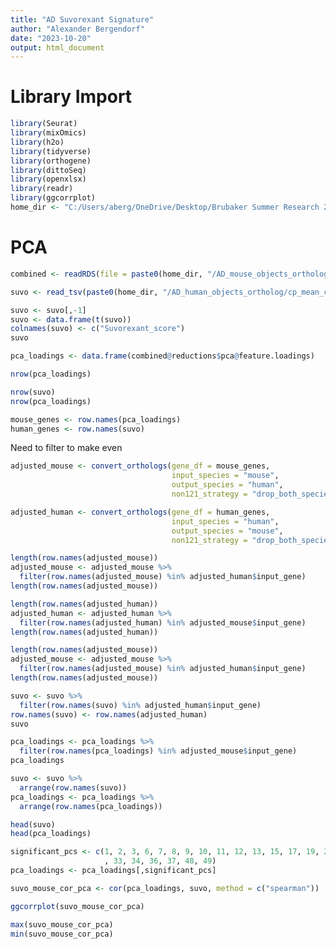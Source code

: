 ---
title: "AD Suvorexant Signature"
author: "Alexander Bergendorf"
date: "2023-10-20"
output: html_document
---

# Library Import
```{r}
library(Seurat)
library(mixOmics)
library(h2o)
library(tidyverse)
library(orthogene)
library(dittoSeq)
library(openxlsx)
library(readr)
library(ggcorrplot)
home_dir <- "C:/Users/aberg/OneDrive/Desktop/Brubaker Summer Research 2023"
```

# PCA
```{r}
combined <- readRDS(file = paste0(home_dir, "/AD_mouse_objects_ortholog/mouse_pca_loadings.RData"))
```

```{r}
suvo <- read_tsv(paste0(home_dir, "/AD_human_objects_ortholog/cp_mean_coeff_suvo.tsv"))
```


```{r}
suvo <- suvo[,-1]
suvo <- data.frame(t(suvo))
colnames(suvo) <- c("Suvorexant_score")
suvo
```

```{r}
pca_loadings <- data.frame(combined@reductions$pca@feature.loadings)
```


```{r}
nrow(pca_loadings)
```


```{r}
nrow(suvo)
nrow(pca_loadings)
```

```{r}
mouse_genes <- row.names(pca_loadings)
human_genes <- row.names(suvo)
```


Need to filter to make even
```{r}
adjusted_mouse <- convert_orthologs(gene_df = mouse_genes,
                                    input_species = "mouse",
                                    output_species = "human",
                                    non121_strategy = "drop_both_species")
```

```{r}
adjusted_human <- convert_orthologs(gene_df = human_genes,
                                    input_species = "human",
                                    output_species = "mouse",
                                    non121_strategy = "drop_both_species")
```

```{r}
length(row.names(adjusted_mouse))
adjusted_mouse <- adjusted_mouse %>%
  filter(row.names(adjusted_mouse) %in% adjusted_human$input_gene)
length(row.names(adjusted_mouse))
```

```{r}
length(row.names(adjusted_human))
adjusted_human <- adjusted_human %>%
  filter(row.names(adjusted_human) %in% adjusted_mouse$input_gene)
length(row.names(adjusted_human))
```

```{r}
length(row.names(adjusted_mouse))
adjusted_mouse <- adjusted_mouse %>%
  filter(row.names(adjusted_mouse) %in% adjusted_human$input_gene)
length(row.names(adjusted_mouse))
```

```{r}
suvo <- suvo %>%
  filter(row.names(suvo) %in% adjusted_human$input_gene)
row.names(suvo) <- row.names(adjusted_human)
suvo
```
```{r}
pca_loadings <- pca_loadings %>%
  filter(row.names(pca_loadings) %in% adjusted_mouse$input_gene)
pca_loadings
```

```{r}
suvo <- suvo %>%
  arrange(row.names(suvo))
pca_loadings <- pca_loadings %>%
  arrange(row.names(pca_loadings))
```

```{r}
head(suvo)
head(pca_loadings)
```

```{r}
significant_pcs <- c(1, 2, 3, 6, 7, 8, 9, 10, 11, 12, 13, 15, 17, 19, 20, 22, 23, 29, 30, 32
                     , 33, 34, 36, 37, 48, 49)
pca_loadings <- pca_loadings[,significant_pcs]
```



```{r}
suvo_mouse_cor_pca <- cor(pca_loadings, suvo, method = c("spearman"))
```

```{r}
ggcorrplot(suvo_mouse_cor_pca)
```

```{r}
max(suvo_mouse_cor_pca)
min(suvo_mouse_cor_pca)
```



